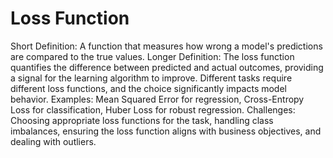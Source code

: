 # Loss Function

Short Definition: A function that measures how wrong a model's predictions are compared to the true values.
Longer Definition: The loss function quantifies the difference between predicted and actual outcomes, providing a signal for the learning algorithm to improve. Different tasks require different loss functions, and the choice significantly impacts model behavior.
Examples: Mean Squared Error for regression, Cross-Entropy Loss for classification, Huber Loss for robust regression.
Challenges: Choosing appropriate loss functions for the task, handling class imbalances, ensuring the loss function aligns with business objectives, and dealing with outliers.
